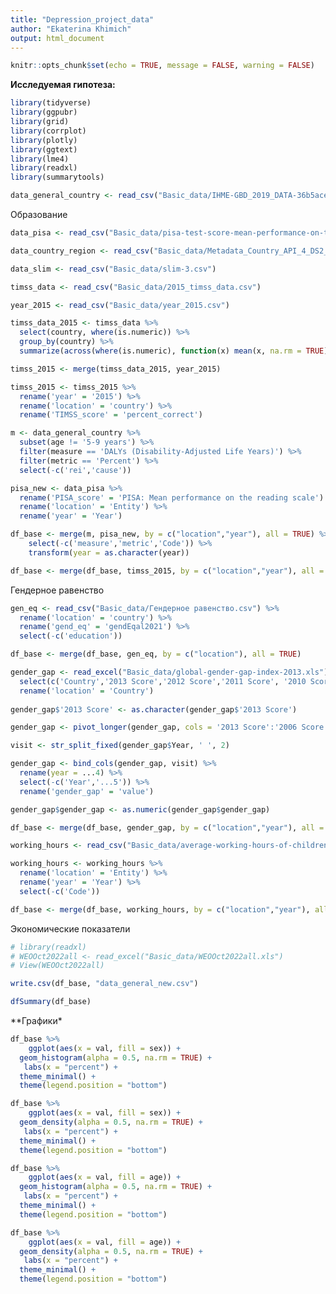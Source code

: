 ---
title: "Depression_project_data"
author: "Ekaterina Khimich"
output: html_document
---

```{r setup, include=FALSE}
knitr::opts_chunk$set(echo = TRUE, message = FALSE, warning = FALSE)
```

**Исследуемая гипотеза:**
```{r, include=FALSE}
library(tidyverse)
library(ggpubr)
library(grid)
library(corrplot)
library(plotly)
library(ggtext)
library(lme4)
library(readxl)
library(summarytools)
```


```{r}
data_general_country <- read_csv("Basic_data/IHME-GBD_2019_DATA-36b5ace3-1.csv")
```

Образование
```{r}
data_pisa <- read_csv("Basic_data/pisa-test-score-mean-performance-on-the-reading-scale.csv")

data_country_region <- read_csv("Basic_data/Metadata_Country_API_4_DS2_en_csv_v2_4700537.csv")

data_slim <- read_csv("Basic_data/slim-3.csv")

timss_data <- read_csv("Basic_data/2015_timss_data.csv")

year_2015 <- read_csv("Basic_data/year_2015.csv")

timss_data_2015 <- timss_data %>%
  select(country, where(is.numeric)) %>%
  group_by(country) %>%
  summarize(across(where(is.numeric), function(x) mean(x, na.rm = TRUE)))

timss_2015 <- merge(timss_data_2015, year_2015)

timss_2015 <- timss_2015 %>%
  rename('year' = '2015') %>%
  rename('location' = 'country') %>%
  rename('TIMSS_score' = 'percent_correct')

```

```{r}
m <- data_general_country %>%
  subset(age != '5-9 years') %>%
  filter(measure == 'DALYs (Disability-Adjusted Life Years)') %>%
  filter(metric == 'Percent') %>%
  select(-c('rei','cause'))

pisa_new <- data_pisa %>%
  rename('PISA_score' = 'PISA: Mean performance on the reading scale') %>%
  rename('location' = 'Entity') %>%
  rename('year' = 'Year')

df_base <- merge(m, pisa_new, by = c("location","year"), all = TRUE) %>%
    select(-c('measure','metric','Code')) %>%
    transform(year = as.character(year))

df_base <- merge(df_base, timss_2015, by = c("location","year"), all = TRUE)
```

Гендерное равенство
```{r}
gen_eq <- read_csv("Basic_data/Гендерное равенство.csv") %>% 
  rename('location' = 'country') %>% 
  rename('gend_eq' = 'gendEqal2021') %>% 
  select(-c('education'))

df_base <- merge(df_base, gen_eq, by = c("location"), all = TRUE)
```

```{r}
gender_gap <- read_excel("Basic_data/global-gender-gap-index-2013.xls") %>% 
  select(c('Country','2013 Score','2012 Score','2011 Score', '2010 Score','2009 Score','2008 Score','2007 Score','2006 Score')) %>% 
  rename('location' = 'Country')
  
gender_gap$'2013 Score' <- as.character(gender_gap$'2013 Score')

gender_gap <- pivot_longer(gender_gap, cols = '2013 Score':'2006 Score', names_to = "Year")

visit <- str_split_fixed(gender_gap$Year, ' ', 2)

gender_gap <- bind_cols(gender_gap, visit) %>% 
  rename(year = ...4) %>% 
  select(-c('Year','...5')) %>% 
  rename('gender_gap' = 'value')

gender_gap$gender_gap <- as.numeric(gender_gap$gender_gap)

df_base <- merge(df_base, gender_gap, by = c("location","year"), all = TRUE)
```


```{r}
working_hours <- read_csv("Basic_data/average-working-hours-of-children.csv")

working_hours <- working_hours %>% 
  rename('location' = 'Entity') %>% 
  rename('year' = 'Year') %>% 
  select(-c('Code'))

df_base <- merge(df_base, working_hours, by = c("location","year"), all = TRUE)
```

Экономические показатели
```{r}
# library(readxl)
# WEOOct2022all <- read_excel("Basic_data/WEOOct2022all.xls")
# View(WEOOct2022all)
```



```{r}
write.csv(df_base, "data_general_new.csv")
```

```{r}
dfSummary(df_base)
```

**Графики*

```{r}
df_base %>% 
    ggplot(aes(x = val, fill = sex)) + 
  geom_histogram(alpha = 0.5, na.rm = TRUE) +
   labs(x = "percent") + 
  theme_minimal() +
  theme(legend.position = "bottom")

df_base %>% 
    ggplot(aes(x = val, fill = sex)) + 
  geom_density(alpha = 0.5, na.rm = TRUE) +
   labs(x = "percent") + 
  theme_minimal() +
  theme(legend.position = "bottom")
```
```{r}
df_base %>% 
    ggplot(aes(x = val, fill = age)) + 
  geom_histogram(alpha = 0.5, na.rm = TRUE) +
   labs(x = "percent") + 
  theme_minimal() +
  theme(legend.position = "bottom")

df_base %>% 
    ggplot(aes(x = val, fill = age)) + 
  geom_density(alpha = 0.5, na.rm = TRUE) +
   labs(x = "percent") + 
  theme_minimal() +
  theme(legend.position = "bottom")
```



